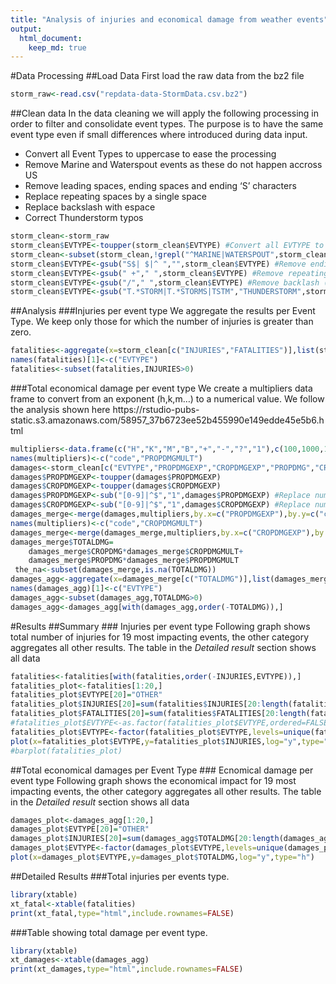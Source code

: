 ```yaml
---
title: "Analysis of injuries and economical damage from weather events"
output: 
  html_document:
    keep_md: true
---
```

#Data Processing
##Load Data
First load the raw data from the bz2 file
```r
storm_raw<-read.csv("repdata-data-StormData.csv.bz2")
```
##Clean data
In the data cleaning we will apply the following processing in order to filter and consolidate event types. The purpose is to have the same event type even if small differences where introduced during data input.

* Convert all Event Types to uppercase to ease the processing
* Remove Marine and Waterspout events as these do not happen accross US
* Remove leading spaces, ending spaces and ending 'S' characters
* Replace repeating spaces by a single space
* Replace backslash with espace
* Correct Thunderstorm typos

```r
storm_clean<-storm_raw
storm_clean$EVTYPE<-toupper(storm_clean$EVTYPE) #Convert all EVTYPE to upper case
storm_clean<-subset(storm_clean,!grepl("^MARINE|WATERSPOUT",storm_clean$EVTYPE)) #Remove Marine type events as analysis is only for accross US
storm_clean$EVTYPE<-gsub("S$| $|^ ","",storm_clean$EVTYPE) #Remove ending S, leading and ending spaces
storm_clean$EVTYPE<-gsub(" +"," ",storm_clean$EVTYPE) #Remove repeating spaces
storm_clean$EVTYPE<-gsub("/"," ",storm_clean$EVTYPE) #Remove backlash (some items have, other have spaces)
storm_clean$EVTYPE<-gsub("T.*STORM|T.*STORMS|TSTM","THUNDERSTORM",storm_clean$EVTYPE) #Correct many types with Thunderstorm
```

##Analysis
###Injuries per event type
We aggregate the results per Event Type. We keep only those for which the number of injuries is greater than zero.
```r
fatalities<-aggregate(x=storm_clean[c("INJURIES","FATALITIES")],list(storm_clean$EVTYPE),sum)
names(fatalities)[1]<-c("EVTYPE")
fatalities<-subset(fatalities,INJURIES>0)
```

###Total economical damage per event type
We create a multipliers data frame to convert from an exponent (h,k,m...) to a numerical value.
We follow the analysis shown here https://rstudio-pubs-static.s3.amazonaws.com/58957_37b6723ee52b455990e149edde45e5b6.html
```r
multipliers<-data.frame(c("H","K","M","B","+","-","?","1"),c(100,1000,1000000,1000000000,1,0,0,10))
names(multipliers)<-c("code","PROPDMGMULT")
damages<-storm_clean[c("EVTYPE","PROPDMGEXP","CROPDMGEXP","PROPDMG","CROPDMG")]
damages$PROPDMGEXP<-toupper(damages$PROPDMGEXP)
damages$CROPDMGEXP<-toupper(damages$CROPDMGEXP)
damages$PROPDMGEXP<-sub("[0-9]|^$","1",damages$PROPDMGEXP) #Replace numerics and empty by 1
damages$CROPDMGEXP<-sub("[0-9]|^$","1",damages$CROPDMGEXP) #Replace numerics and empty by 1
damages_merge<-merge(damages,multipliers,by.x=c("PROPDMGEXP"),by.y=c("code"),all.x=TRUE)
names(multipliers)<-c("code","CROPDMGMULT")
damages_merge<-merge(damages_merge,multipliers,by.x=c("CROPDMGEXP"),by.y=c("code"),all.x=TRUE)
damages_merge$TOTALDMG=
	damages_merge$CROPDMG*damages_merge$CROPDMGMULT+
	damages_merge$PROPDMG*damages_merge$PROPDMGMULT
 the_na<-subset(damages_merge,is.na(TOTALDMG))
damages_agg<-aggregate(x=damages_merge[c("TOTALDMG")],list(damages_merge$EVTYPE),sum)
names(damages_agg)[1]<-c("EVTYPE")
damages_agg<-subset(damages_agg,TOTALDMG>0)
damages_agg<-damages_agg[with(damages_agg,order(-TOTALDMG)),]
```

#Results
##Summary
### Injuries per event type
Following graph shows total number of injuries for 19 most impacting events, the other category aggregates all other results. The table in the *Detailed result* section shows all data
```r
fatalities<-fatalities[with(fatalities,order(-INJURIES,EVTYPE)),]
fatalities_plot<-fatalities[1:20,]
fatalities_plot$EVTYPE[20]="OTHER"
fatalities_plot$INJURIES[20]=sum(fatalities$INJURIES[20:length(fatalities)])
fatalities_plot$FATALITIES[20]=sum(fatalities$FATALITIES[20:length(fatalities)])
#fatalities_plot$EVTYPE<-as.factor(fatalities_plot$EVTYPE,ordered=FALSE)
fatalities_plot$EVTYPE<-factor(fatalities_plot$EVTYPE,levels=unique(fatalities_plot$EVTYPE))
plot(x=fatalities_plot$EVTYPE,y=fatalities_plot$INJURIES,log="y",type="h")
#barplot(fatalities_plot)
```

##Total economical damages per Event Type
### Ecnomical damage per event type
Following graph shows the economical impact for 19 most impacting events, the other category aggregates all other results. The table in the *Detailed result* section shows all data
```r
damages_plot<-damages_agg[1:20,]
damages_plot$EVTYPE[20]="OTHER"
damages_plot$INJURIES[20]=sum(damages_agg$TOTALDMG[20:length(damages_agg)])
damages_plot$EVTYPE<-factor(damages_plot$EVTYPE,levels=unique(damages_plot$EVTYPE))
plot(x=damages_plot$EVTYPE,y=damages_plot$TOTALDMG,log="y",type="h")
```

##Detailed Results
###Total injuries per events type.
```r
library(xtable)
xt_fatal<-xtable(fatalities)
print(xt_fatal,type="html",include.rownames=FALSE)
```

###Table showing total damage per event type.
```r
library(xtable)
xt_damages<-xtable(damages_agg)
print(xt_damages,type="html",include.rownames=FALSE)
```